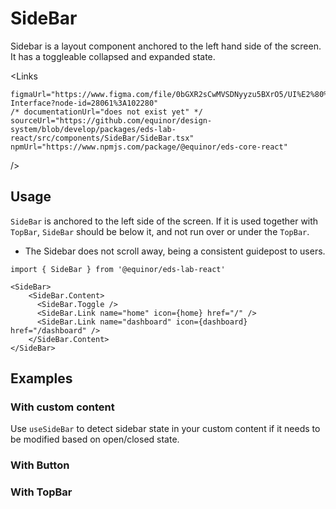 
# SideBar

Sidebar is a layout component anchored to the left hand side of the screen. 
It has a toggleable collapsed and expanded state.


<Links 
    
    figmaUrl="https://www.figma.com/file/0bGXR2sCwMVSDNyyzu5BXrO5/UI%E2%80%94User-Interface?node-id=28061%3A102280"
    /* documentationUrl="does not exist yet" */
    sourceUrl="https://github.com/equinor/design-system/blob/develop/packages/eds-lab-react/src/components/SideBar/SideBar.tsx"
    npmUrl="https://www.npmjs.com/package/@equinor/eds-core-react"
/>

<Story id="components-sidebar--primary" />
<PropsTable />

## Usage

`SideBar` is anchored to the left side of the screen. If it is used together with `TopBar`, 
`SideBar` should be below it, and not run over or under the `TopBar`.

<ul>
    <li>The Sidebar does not scroll away, being a consistent guidepost to users.</li>
</ul>

```tsx
import { SideBar } from '@equinor/eds-lab-react'

<SideBar>
    <SideBar.Content>
      <SideBar.Toggle />
      <SideBar.Link name="home" icon={home} href="/" />
      <SideBar.Link name="dashboard" icon={dashboard} href="/dashboard" />
    </SideBar.Content>
</SideBar>
```

## Examples

### With custom content

Use <code>useSideBar</code> to detect sidebar state in your custom content if it needs to be modified based on open/closed state.

<Story id="components-sidebar--custom-content" />

### With Button

<Story id="components-sidebar--with-button" />

### With TopBar

<Story id="components-sidebar--with-topbar" />
